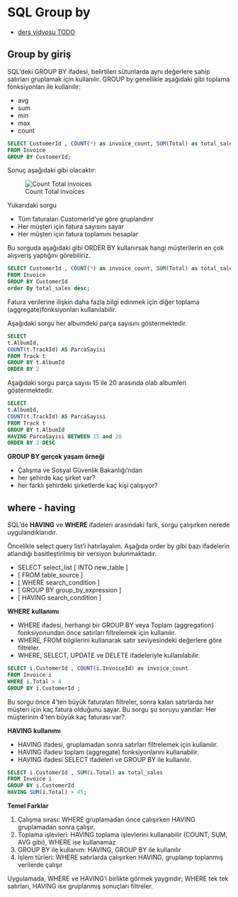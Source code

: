 # SQL Group by


- [ders vidyosu TODO](TODO)

## Group by giriş

SQL'deki GROUP BY ifadesi, belirtilen sütunlarda aynı değerlere sahip satırları gruplamak için kullanılır.
GROUP by genellikle aşağıdaki gibi toplama fonksiyonları ile kullanılır:

- avg
- sum
- min
- max
- count

```sql
SELECT CustomerId , COUNT(*) as invoice_count, SUM(Total) as total_sales
FROM Invoice
GROUP BY CustomerId;
```

Sonuç aşağıdaki gibi olacaktır:

![Count Total invoices](images/count-sum-invoices.png)


Yukarıdaki sorgu

- Tüm faturaları CustomerId'ye göre gruplandırır
- Her müşteri için fatura sayısını sayar
- Her müşteri için fatura toplamını hesaplar

Bu sorguda aşağıdaki gibi ORDER BY kullanırsak hangi müşterilerin en çok alışveriş yaptığını görebiliriz.


```sql
SELECT CustomerId , COUNT(*) as invoice_count, SUM(Total) as total_sales
FROM Invoice
GROUP BY CustomerId
order By total_sales desc; 
```

Fatura verilerine ilişkin daha fazla bilgi edinmek için diğer toplama (aggregate)fonksiyonları kullanılabilir.

Aşağıdaki sorgu her albumdeki parça sayısını göstermektedir.

```sql
SELECT 
t.AlbumId,
COUNT(t.TrackId) AS ParcaSayisi
FROM Track t 
GROUP BY t.AlbumId 
ORDER BY 2
```


Aşağıdaki sorgu parça sayısı 15 ile 20 arasında olab albumleri göstermektedir.

```sql
SELECT 
t.AlbumId,
COUNT(t.TrackId) AS ParcaSayisi
FROM Track t 
GROUP BY t.AlbumId 
HAVING ParcaSayisi BETWEEN 15 and 20
ORDER BY 2 DESC
```

**GROUP BY gerçek yaşam örneği**


- Çalışma ve Sosyal Güvenlik Bakanlığı'ndan
- her şehirde kaç şirket var?
- her farklı şehirdeki şirketlerde kaç kişi çalışıyor?



## where - having

SQL'de **HAVING** ve **WHERE** ifadeleri arasındaki fark, sorgu çalışırken nerede uygulandıklarıdır.

Öncelikle select query list'i hatırlayalım.
Aşağıda order by gibi bazı ifadelerin atlandığı basitleştirilmiş bir versiyon bulunmaktadır.

- SELECT select_list [ INTO new_table ]
- [ FROM table_source ] 
- [ WHERE search_condition ]
- [ GROUP BY group_by_expression ]
- [ HAVING search_condition ]

**WHERE kullanımı**


- WHERE ifadesi, herhangi bir GROUP BY veya Toplam (aggregation) fonksiyonundan önce satırları filtrelemek için kullanılır.
- WHERE, FROM bilgilerini kullanarak satır seviyesindeki değerlere göre filtreler.
- WHERE, SELECT, UPDATE ve DELETE ifadeleriyle kullanılabilir.


```sql
SELECT i.CustomerId , COUNT(i.InvoiceId) as invoice_count
FROM Invoice i
WHERE i.Total > 4
GROUP BY i.CustomerId ;
```


Bu sorgu önce 4'ten büyük faturaları filtreler, sonra kalan satırlarda her müşteri için kaç fatura olduğunu sayar.
Bu sorgu şu soruyu yanıtlar: Her müşterinin 4'ten büyük kaç faturası var?.




**HAVING kullanımı**

- HAVING ifadesi, gruplamadan sonra satırları filtrelemek için kullanılır.
- HAVING ifadesi toplam (aggregate) fonksiyonlarını kullanabilir.
- HAVING ifadesi SELECT ifadeleri ve GROUP BY ile kullanılır.


```sql
SELECT i.CustomerId , SUM(i.Total) as total_sales
FROM Invoice i
GROUP BY i.CustomerId 
HAVING SUM(i.Total) > 45;
```

**Temel Farklar**

1. Çalışma sırası: WHERE gruplamadan önce çalışırken HAVING gruplamadan sonra çalışır.
2. Toplama işlevleri: HAVING toplama işlevlerini kullanabilir (COUNT, SUM, AVG gibi), WHERE ise kullanamaz
3. GROUP BY ile kullanım: HAVING, GROUP BY ile kullanılır
4. İşlem türleri: WHERE satırlarda çalışırken HAVING, gruplanıp toplanmış verilerde çalışır


Uygulamada, WHERE ve HAVING'i birlikte görmek yaygındır; WHERE tek tek satırları, HAVING ise gruplanmış sonuçları filtreler.




